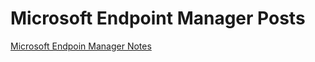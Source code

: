 # Microsoft Endpoint Manager Posts
[Microsoft Endpoin Manager Notes](/posts/microsoft/microsoft-endpoint-manager/mecm-notes)